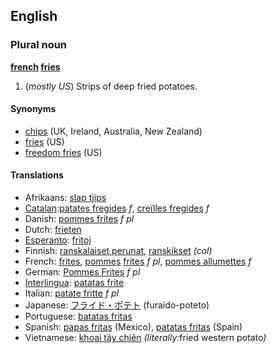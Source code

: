 ==English==
===Plural noun===
{{wikipedia}}
'''[[french]] [[fries]]'''
#(''mostly US'') Strips of deep fried potatoes.

====Synonyms====
*[[chips]] (UK, Ireland, Australia, New Zealand)
*[[fries]] (US)
*[[freedom fries]] (US)

====Translations====
*Afrikaans: [[slap tjips]]
*[[Catalan]]:[[patates fregides]] ''f'', [[creïlles fregides]] ''f''
*Danish: [[pommes frites]] ''f pl''
*Dutch: [[frieten]]
*[[Esperanto]]: [[fritoj]]
*Finnish: [[ranskalaiset perunat]], [[ranskikset]] ''(col)''
*French: [[frites]], [[pomme]]s [[frites]] ''f pl'', [[pommes allumettes]] ''f''
*German: [[Pommes Frites]] ''f pl''
*[[Interlingua]]: [[patatas frite]]
*Italian: [[patate fritte]] ''f pl''
*Japanese: [[フライド・ポテト]] (furaido-poteto)
*Portuguese: [[batatas fritas]]
*Spanish: [[papas fritas]] (Mexico), [[patatas fritas]] (Spain)
*Vietnamese: [[khoai tây chiên]] ''(literally: ''fried western potato'')''